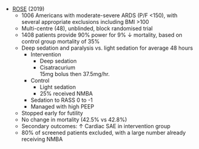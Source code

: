 * [ROSE](https://www.nejm.org/doi/full/10.1056/NEJMoa1901686) (2019)
	* 1006 Americans with moderate-severe ARDS (P/F <150), with several appropriate exclusions including BMI >100
	* Multi-centre (48), unblinded, block randomised trial
	* 1408 patients provide 90% power for 9% ↓ mortality, based on control group mortality of 35%
	* Deep sedation and paralysis vs. light sedation for average 48 hours
		* Intervention
			* Deep sedation
			* Cisatracurium\
			15mg bolus then 37.5mg/hr.
		* Control
			* Light sedation
			* 25% received NMBA
		* Sedation to RASS 0 to -1
		* Managed with high PEEP
	* Stopped early for futility
	* No change in mortality (42.5% vs 42.8%)
	* Secondary outcomes: ↑ Cardiac SAE in intervention group
	* 80% of screened patients excluded, with a large number already receiving NMBA